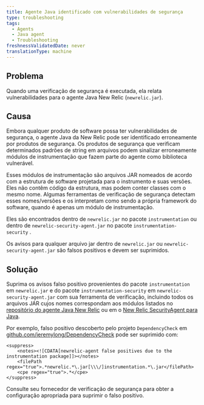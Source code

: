 ```yaml
---
title: Agente Java identificado com vulnerabilidades de segurança
type: troubleshooting
tags:
  - Agents
  - Java agent
  - Troubleshooting
freshnessValidatedDate: never
translationType: machine
---
```


## Problema

Quando uma verificação de segurança é executada, ela relata vulnerabilidades para o agente Java New Relic (`newrelic.jar`).

## Causa

Embora qualquer produto de software possa ter vulnerabilidades de segurança, o agente Java da New Relic pode ser identificado erroneamente por produtos de segurança. Os produtos de segurança que verificam determinados padrões de string em arquivos podem sinalizar erroneamente módulos de instrumentação que fazem parte do agente como biblioteca vulnerável.

Esses módulos de instrumentação são arquivos JAR nomeados de acordo com a estrutura de software projetada para o instrumento e suas versões. Eles não contêm código da estrutura, mas podem conter classes com o mesmo nome. Algumas ferramentas de verificação de segurança detectam esses nomes/versões e os interpretam como sendo a própria framework do software, quando é apenas um módulo de instrumentação.

Eles são encontrados dentro de `newrelic.jar` no pacote `instrumentation` ou dentro de `newrelic-security-agent.jar` no pacote `instrumentation-security` .

Os avisos para qualquer arquivo jar dentro de `newrelic.jar` ou `newrelic-security-agent.jar` são falsos positivos e devem ser suprimidos.

## Solução

Suprima os avisos falso positivo provenientes do pacote `instrumentation` em `newrelic.jar` e do pacote `instrumentation-security` em `newrelic-security-agent.jar` com sua ferramenta de verificação, incluindo todos os arquivos JAR cujos nomes correspondam aos módulos listados no [repositório do agente Java New Relic](https://github.com/newrelic/newrelic-java-agent/tree/main/instrumentation) ou em o [New Relic SecurityAgent para Java](https://github.com/newrelic/csec-java-agent/tree/main/instrumentation-security).

Por exemplo, falso positivo descoberto pelo projeto `DependencyCheck` em [github.com/jeremylong/DependencyCheck](https://github.com/jeremylong/DependencyCheck) pode ser suprimido com:

```jar
<suppress>
    <notes><![CDATA[newrelic-agent false positives due to the instrumentation package]]></notes>
    <filePath regex="true">.*newrelic.*\.jar[\\\/]instrumentation.*\.jar</filePath>
    <cpe regex="true">.*</cpe>
</suppress>
```

Consulte seu fornecedor de verificação de segurança para obter a configuração apropriada para suprimir o falso positivo.
